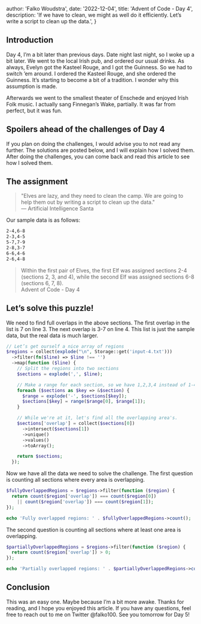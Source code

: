 
  author: 'Falko Woudstra',
  date: '2022-12-04',
  title: 'Advent of Code - Day 4',
  description:
    'If we have to clean, we might as well do it efficiently. Let’s write a script to clean up the data.',
}


## Introduction

Day 4, I’m a bit later than previous days. Date night last night, so I woke up a bit later. We went to the local Irish pub, and ordered our usual drinks.
As always, Evelyn got the Kasteel Rouge, and I got the Guinness. So we had to switch ’em around. I ordered the Kasteel Rouge, and she ordered the Guinness.
It’s starting to become a bit of a tradition. I wonder why this assumption is made.

Afterwards we went to the smallest theater of Enschede and enjoyed Irish Folk music. I actually sang Finnegan’s Wake, partially. It was far from perfect, but it was fun.

## Spoilers ahead of the challenges of Day 4

If you plan on doing the challenges, I would advise you to not read any further. The solutions are posted below, and I will explain how I solved them.
After doing the challenges, you can come back and read this article to see how I solved them.

## The assignment

> "Elves are lazy, and they need to clean the camp. We are going to help them out by writing a script to clean up the data."
> <br /> — Artificial Intelligence Santa

Our sample data is as follows:

```txt
2-4,6-8
2-3,4-5
5-7,7-9
2-8,3-7
6-6,4-6
2-6,4-8
```

> Within the first pair of Elves, the first Elf was assigned sections 2-4 (sections 2, 3, and 4), while the second Elf was assigned sections 6-8 (sections 6, 7, 8).<br />
> Advent of Code - Day 4

## Let’s solve this puzzle!

We need to find full overlaps in the above sections. The first overlap in the list is 7 on line 3. The next overlap is 3-7 on line 4.
This list is just the sample data, but the real data is much larger.

```php
// Let’s get ourself a nice array of regions
$regions = collect(explode("\n", Storage::get('input-4.txt')))
  ->filter(fn($line) => $line !== '')
  ->map(function ($line) {
    // Split the regions into two sections
    $sections = explode(',', $line);

    // Make a range for each section, so we have 1,2,3,4 instead of 1-4
    foreach ($sections as $key => &$section) {
      $range = explode('-', $sections[$key]);
      $sections[$key] = range($range[0], $range[1]);
    }

    // While we're at it, let's find all the overlapping area's.
    $sections['overlap'] = collect($sections[0])
      ->intersect($sections[1])
      ->unique()
      ->values()
      ->toArray();

    return $sections;
  });
```

Now we have all the data we need to solve the challenge.
The first question is counting all sections where every area is overlapping.

```php
$fullyOverlappedRegions = $regions->filter(function ($region) {
  return count($region['overlap']) === count($region[0])
    || count($region['overlap']) === count($region[1]);
});

echo 'Fully overlapped regions: ' . $fullyOverlappedRegions->count();
```

The second question is counting all sections where at least one area is overlapping.

```php
$partiallyOverlappedRegions = $regions->filter(function ($region) {
  return count($region['overlap']) > 0;
});

echo 'Partially overlapped regions: ' . $partiallyOverlappedRegions->count();
```

## Conclusion
This was an easy one. Maybe because I’m a bit more awake.
Thanks for reading, and I hope you enjoyed this article. If you have any questions, feel free to reach out to me on Twitter @falko100.
See you tomorrow for Day 5!
